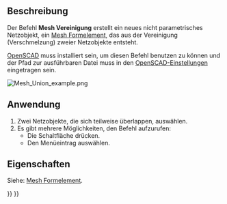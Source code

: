 <languages/>

{{Docnav/de
|[[Mesh_BuildRegularSolid/de|RegelgeometrieErstellen]]
|[[Mesh_Intersection/de|Schnitt]]
|[[Mesh_Workbench/de|Mesh]]
|IconL=Mesh_BuildRegularSolid.svg
|IconR=Mesh_Intersection.svg
|IconC=Workbench_Mesh.svg
}}

{{GuiCommand/de
|Name=Mesh Union
|Name/de=Mesh Vereinigung
|MenuLocation=Netze → Boolesche Verknüpfungen → Vereinigung
|Workbenches=[[Mesh_Workbench/de|Mesh]]
|SeeAlso=[[Mesh_Intersection/de|Mesh Schnitt]], [[Mesh_Difference/de|Mesh Differenz]]
}}

<span id="Description"></span>
==Beschreibung==

Der Befehl '''Mesh Vereinigung''' erstellt ein neues nicht  parametrisches Netzobjekt, ein [[Mesh_Feature/de|Mesh Formelement]], das aus der Vereinigung (Verschmelzung) zweier Netzobjekte entsteht.

[http://www.openscad.org/ OpenSCAD] muss installiert sein, um diesen Befehl benutzen zu können und der Pfad zur ausführbaren Datei muss in den [[OpenSCAD_Preferences/de|OpenSCAD-Einstellungen]] eingetragen sein.

[[Image:Mesh_Union_example.png]]
{{Caption|Links: zwei Netzobjekte. Rechts: das Netzobjekt aus der Vereinigung beider Objekte}}

<span id="Usage"></span>
==Anwendung==

# Zwei Netzobjekte, die sich teilweise überlappen, auswählen.
# Es gibt mehrere Möglichkeiten, den Befehl aufzurufen:
#* Die Schaltfläche {{Button|[[Image:Mesh_Union.svg|16px]] [[Mesh_Union/de|Vereinigung]]}} drücken.
#* Den Menüeintrag {{MenuCommand|Netze → Boolesche Verknüpfungen → [[Image:Mesh_Union.svg|16px]] Vereinigung}} auswählen.

<span id="Properties"></span>
==Eigenschaften==

Siehe: [[Mesh_Feature/de|Mesh Formelement]].


{{Docnav/de
|[[Mesh_BuildRegularSolid/de|RegelgeometrieErstellen]]
|[[Mesh_Intersection/de|Schnitt]]
|[[Mesh_Workbench/de|Mesh]]
|IconL=Mesh_BuildRegularSolid.svg
|IconR=Mesh_Intersection.svg
|IconC=Workbench_Mesh.svg
}}

{{Mesh Tools navi{{#translation:}}}}
{{Userdocnavi{{#translation:}}}}
{{clear}}